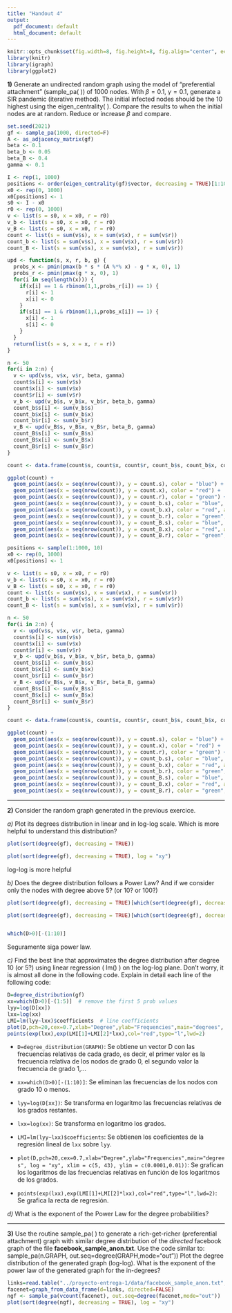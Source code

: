 ```yaml
---
title: "Handout 4"
output:
  pdf_document: default
  html_document: default
---
```


```r
knitr::opts_chunk$set(fig.width=8, fig.height=8, fig.align="center", echo=TRUE, warning=FALSE, message=FALSE)
library(knitr)
library(igraph)
library(ggplot2)
```

**1)** Generate an undirected random graph using the model of "preferential attachment" (sample_pa( )) of 1000 nodes. With $\beta=0.1$, $\gamma=0.1$, generate a SIR pandemic (iterative method). The initial infected nodes should be the 10 highest using the eigen_centrality( ). Compare the results to when the initial nodes are at random. Reduce or increase $\beta$ and compare.


```r
set.seed(2021)
gf <- sample_pa(1000, directed=F)
A <- as_adjacency_matrix(gf)
beta <- 0.1
beta_b <- 0.05
beta_B <- 0.4
gamma <- 0.1

I <- rep(1, 1000)
positions <- order(eigen_centrality(gf)$vector, decreasing = TRUE)[1:10]
x0 <- rep(0, 1000)
x0[positions] <- 1
s0 <- I - x0
r0 <- rep(0, 1000)
v <- list(s = s0, x = x0, r = r0)
v_b <- list(s = s0, x = x0, r = r0)
v_B <- list(s = s0, x = x0, r = r0)
count <- list(s = sum(v$s), x = sum(v$x), r = sum(v$r))
count_b <- list(s = sum(v$s), x = sum(v$x), r = sum(v$r))
count_B <- list(s = sum(v$s), x = sum(v$x), r = sum(v$r))

upd <- function(s, x, r, b, g) {
  probs_x <- pmin(pmax(b * s * (A %*% x) - g * x, 0), 1)
  probs_r <- pmin(pmax(g * x, 0), 1)
  for(i in seq(length(x))) {
    if(x[i] == 1 & rbinom(1,1,probs_r[i]) == 1) {
      r[i] <- 1
      x[i] <- 0
    }
    if(s[i] == 1 & rbinom(1,1,probs_x[i]) == 1) {
      x[i] <- 1
      s[i] <- 0
    }
  }
  return(list(s = s, x = x, r = r))
}

n <- 50
for(i in 2:n) {
  v <- upd(v$s, v$x, v$r, beta, gamma)
  count$s[i] <- sum(v$s)
  count$x[i] <- sum(v$x)
  count$r[i] <- sum(v$r)
  v_b <- upd(v_b$s, v_b$x, v_b$r, beta_b, gamma)
  count_b$s[i] <- sum(v_b$s)
  count_b$x[i] <- sum(v_b$x)
  count_b$r[i] <- sum(v_b$r)
  v_B <- upd(v_B$s, v_B$x, v_B$r, beta_B, gamma)
  count_B$s[i] <- sum(v_B$s)
  count_B$x[i] <- sum(v_B$x)
  count_B$r[i] <- sum(v_B$r)
}

count <- data.frame(count$s, count$x, count$r, count_b$s, count_b$x, count_b$r, count_B$s, count_B$x, count_B$r)

ggplot(count) +
  geom_point(aes(x = seq(nrow(count)), y = count.s), color = "blue") +
  geom_point(aes(x = seq(nrow(count)), y = count.x), color = "red") +
  geom_point(aes(x = seq(nrow(count)), y = count.r), color = "green") +
  geom_point(aes(x = seq(nrow(count)), y = count_b.s), color = "blue", alpha = 0.2) +
  geom_point(aes(x = seq(nrow(count)), y = count_b.x), color = "red", alpha = 0.2) +
  geom_point(aes(x = seq(nrow(count)), y = count_b.r), color = "green", alpha = 0.2) +
  geom_point(aes(x = seq(nrow(count)), y = count_B.s), color = "blue", alpha = 0.2) +
  geom_point(aes(x = seq(nrow(count)), y = count_B.x), color = "red", alpha = 0.2) +
  geom_point(aes(x = seq(nrow(count)), y = count_B.r), color = "green", alpha = 0.2)

```

```r
positions <- sample(1:1000, 10)
x0 <- rep(0, 1000)
x0[positions] <- 1

v <- list(s = s0, x = x0, r = r0)
v_b <- list(s = s0, x = x0, r = r0)
v_B <- list(s = s0, x = x0, r = r0)
count <- list(s = sum(v$s), x = sum(v$x), r = sum(v$r))
count_b <- list(s = sum(v$s), x = sum(v$x), r = sum(v$r))
count_B <- list(s = sum(v$s), x = sum(v$x), r = sum(v$r))

n <- 50
for(i in 2:n) {
  v <- upd(v$s, v$x, v$r, beta, gamma)
  count$s[i] <- sum(v$s)
  count$x[i] <- sum(v$x)
  count$r[i] <- sum(v$r)
  v_b <- upd(v_b$s, v_b$x, v_b$r, beta_b, gamma)
  count_b$s[i] <- sum(v_b$s)
  count_b$x[i] <- sum(v_b$x)
  count_b$r[i] <- sum(v_b$r)
  v_B <- upd(v_B$s, v_B$x, v_B$r, beta_B, gamma)
  count_B$s[i] <- sum(v_B$s)
  count_B$x[i] <- sum(v_B$x)
  count_B$r[i] <- sum(v_B$r)
}

count <- data.frame(count$s, count$x, count$r, count_b$s, count_b$x, count_b$r, count_B$s, count_B$x, count_B$r)

ggplot(count) +
  geom_point(aes(x = seq(nrow(count)), y = count.s), color = "blue") +
  geom_point(aes(x = seq(nrow(count)), y = count.x), color = "red") +
  geom_point(aes(x = seq(nrow(count)), y = count.r), color = "green") +
  geom_point(aes(x = seq(nrow(count)), y = count_b.s), color = "blue", alpha = 0.2) +
  geom_point(aes(x = seq(nrow(count)), y = count_b.x), color = "red", alpha = 0.2) +
  geom_point(aes(x = seq(nrow(count)), y = count_b.r), color = "green", alpha = 0.2) +
  geom_point(aes(x = seq(nrow(count)), y = count_B.s), color = "blue", alpha = 0.2) +
  geom_point(aes(x = seq(nrow(count)), y = count_B.x), color = "red", alpha = 0.2) +
  geom_point(aes(x = seq(nrow(count)), y = count_B.r), color = "green", alpha = 0.2)
```

***

**2)** Consider the random graph generated in the previous exercice. 

*a)* Plot its degrees distribution in linear and in log-log scale. Which is more helpful to understand this distribution?

```r
plot(sort(degree(gf), decreasing = TRUE))
```
```r
plot(sort(degree(gf), decreasing = TRUE), log = "xy")
```

log-log is more helpful

*b)* Does the degree distribution follows a Power Law? And if we consider only the nodes with degree above 5? (or 10? or 100?)

```r
plot(sort(degree(gf), decreasing = TRUE)[which(sort(degree(gf), decreasing = TRUE) > 5)], log = "xy")

plot(sort(degree(gf), decreasing = TRUE)[which(sort(degree(gf), decreasing = TRUE) > 10)], log = "xy")


which(D>0)[-(1:10)]


```

Seguramente siga power law.

*c)* Find the best line that approximates the degree distribution after degree 10 (or 5?) using linear regression ( lm() ) on the log-log plane. Don't worry, it is almost all done in the following code. Explain in detail each line of the following code:

```r
D=degree_distribution(gf)
xx=which(D>0)[-(1:5)]  # remove the first 5 prob values
lyy=log(D[xx])
lxx=log(xx)
LMI=lm(lyy~lxx)$coefficients  # line coefficients
plot(D,pch=20,cex=0.7,xlab="Degree",ylab="Frequencies",main="degrees", log = "xy", xlim = c(5, 43), ylim = c(0.0001,0.01))
points(exp(lxx),exp(LMI[1]+LMI[2]*lxx),col="red",type="l",lwd=2)
```


* `D=degree_distribution(GRAPH)`: Se obtiene un vector D con las frecuencias relativas de cada grado, es decir, el primer valor es la frecuencia relativa de los nodos de grado 0, el segundo valor la frecuencia de grado 1,...

* `xx=which(D>0)[-(1:10)]`: Se eliminan las frecuencias de los nodos con grado 10 o menos.

* `lyy=log(D[xx])`: Se transforma en logaritmo las frecuencias relativas de los grados restantes.

* `lxx=log(xx)`: Se transforma en logaritmo los grados.

* `LMI=lm(lyy~lxx)$coefficients`: Se obtienen los coeficientes de la regresión lineal de `lxx` sobre `lyy`.

* `plot(D,pch=20,cex=0.7,xlab="Degree",ylab="Frequencies",main="degrees", log = "xy", xlim = c(5, 43), ylim = c(0.0001,0.01))`: Se grafican los logaritmos de las frecuencias relativas en función de los logaritmos de los grados.

* `points(exp(lxx),exp(LMI[1]+LMI[2]*lxx),col="red",type="l",lwd=2)`: Se grafica la recta de regresión.


*d)* What is the exponent of the Power Law for the degree probabilities?



***

**3)** Use the routine sample_pa( ) to generate a rich-get-richer (preferential attachment) graph with similar degree distribution of  the *directed* facebook graph of the file **facebook_sample_anon.txt**. Use the code similar to:
sample_pa(n.GRAPH, out.seq=degree(GRAPH,mode="out"))
Plot the degree distribution of the generated graph (log-log). What is the exponent of the power law of the generated graph for the in-degrees?

```r
links=read.table("../proyecto-entrega-1/data/facebook_sample_anon.txt", header=FALSE, as.is=T)
facenet=graph_from_data_frame(d=links, directed=FALSE)
ngf <- sample_pa(vcount(facenet), out.seq=degree(facenet,mode="out"))
plot(sort(degree(ngf), decreasing = TRUE), log = "xy")
```

